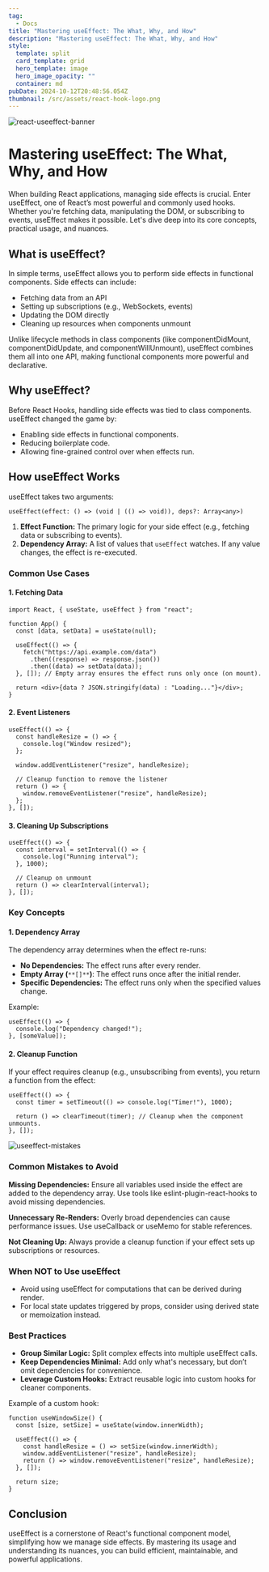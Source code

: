```yaml
---
tag:
  - Docs
title: "Mastering useEffect: The What, Why, and How"
description: "Mastering useEffect: The What, Why, and How"
style:
  template: split
  card_template: grid
  hero_template: image
  hero_image_opacity: ""
  container: md
pubDate: 2024-10-12T20:48:56.054Z
thumbnail: /src/assets/react-hook-logo.png
---
```

![react-useeffect-banner](/src/assets/react-effect.png)

# Mastering useEffect: The What, Why, and How

When building React applications, managing side effects is crucial. Enter useEffect, one of React’s most powerful and commonly used hooks. Whether you're fetching data, manipulating the DOM, or subscribing to events, useEffect makes it possible. Let's dive deep into its core concepts, practical usage, and nuances.

## **What is useEffect?**

In simple terms, useEffect allows you to perform side effects in functional components. Side effects can include:

- Fetching data from an API
- Setting up subscriptions (e.g., WebSockets, events)
- Updating the DOM directly
- Cleaning up resources when components unmount

Unlike lifecycle methods in class components (like componentDidMount, componentDidUpdate, and componentWillUnmount), useEffect combines them all into one API, making functional components more powerful and declarative.

## **Why useEffect?**

Before React Hooks, handling side effects was tied to class components. useEffect changed the game by:

- Enabling side effects in functional components.
- Reducing boilerplate code.
- Allowing fine-grained control over when effects run.

## **How useEffect Works**

useEffect takes two arguments:

```
useEffect(effect: () => (void | (() => void)), deps?: Array<any>)  

```

1. **Effect Function:** The primary logic for your side effect (e.g., fetching data or subscribing to events).
1. **Dependency Array:** A list of values that `useEffect` watches. If any value changes, the effect is re-executed.

### **Common Use Cases**

#### **1. Fetching Data**

```
import React, { useState, useEffect } from "react";

function App() {  
  const [data, setData] = useState(null);  

  useEffect(() => {  
    fetch("https://api.example.com/data")  
      .then((response) => response.json())  
      .then((data) => setData(data));  
  }, []); // Empty array ensures the effect runs only once (on mount).  

  return <div>{data ? JSON.stringify(data) : "Loading..."}</div>;  
}  

```

#### **2. Event Listeners**

```
useEffect(() => {  
  const handleResize = () => {  
    console.log("Window resized");  
  };  

  window.addEventListener("resize", handleResize);  

  // Cleanup function to remove the listener  
  return () => {  
    window.removeEventListener("resize", handleResize);  
  };  
}, []);  

```

#### **3. Cleaning Up Subscriptions**

```
useEffect(() => {  
  const interval = setInterval(() => {  
    console.log("Running interval");  
  }, 1000);  

  // Cleanup on unmount  
  return () => clearInterval(interval);  
}, []);  

```

### **Key Concepts**

#### **1. Dependency Array**

The dependency array determines when the effect re-runs:

- **No Dependencies:** The effect runs after every render.
- **Empty Array (**`**[]**`**)**: The effect runs once after the initial render.
- **Specific Dependencies:** The effect runs only when the specified values change.

Example:

```
useEffect(() => {  
  console.log("Dependency changed!");  
}, [someValue]);  

```

#### **2. Cleanup Function**

If your effect requires cleanup (e.g., unsubscribing from events), you return a function from the effect:

```
useEffect(() => {  
  const timer = setTimeout(() => console.log("Timer!"), 1000);  

  return () => clearTimeout(timer); // Cleanup when the component unmounts.  
}, []);  

```

![useeffect-mistakes](/src/assets/effect-mistakes.jpg)

### **Common Mistakes to Avoid**

**Missing Dependencies:** Ensure all variables used inside the effect are added to the dependency array. Use tools like eslint-plugin-react-hooks to avoid missing dependencies.

**Unnecessary Re-Renders:** Overly broad dependencies can cause performance issues. Use useCallback or useMemo for stable references.

**Not Cleaning Up:** Always provide a cleanup function if your effect sets up subscriptions or resources.

### **When NOT to Use useEffect**

- Avoid using useEffect for computations that can be derived during render.
- For local state updates triggered by props, consider using derived state or memoization instead.

### **Best Practices**

- **Group Similar Logic:** Split complex effects into multiple useEffect calls.
- **Keep Dependencies Minimal:** Add only what's necessary, but don’t omit dependencies for convenience.
- **Leverage Custom Hooks:** Extract reusable logic into custom hooks for cleaner components.

Example of a custom hook:

```
function useWindowSize() {  
  const [size, setSize] = useState(window.innerWidth);  

  useEffect(() => {  
    const handleResize = () => setSize(window.innerWidth);  
    window.addEventListener("resize", handleResize);  
    return () => window.removeEventListener("resize", handleResize);  
  }, []);  

  return size;  
}  

```

## **Conclusion**

useEffect is a cornerstone of React's functional component model, simplifying how we manage side effects. By mastering its usage and understanding its nuances, you can build efficient, maintainable, and powerful applications.
